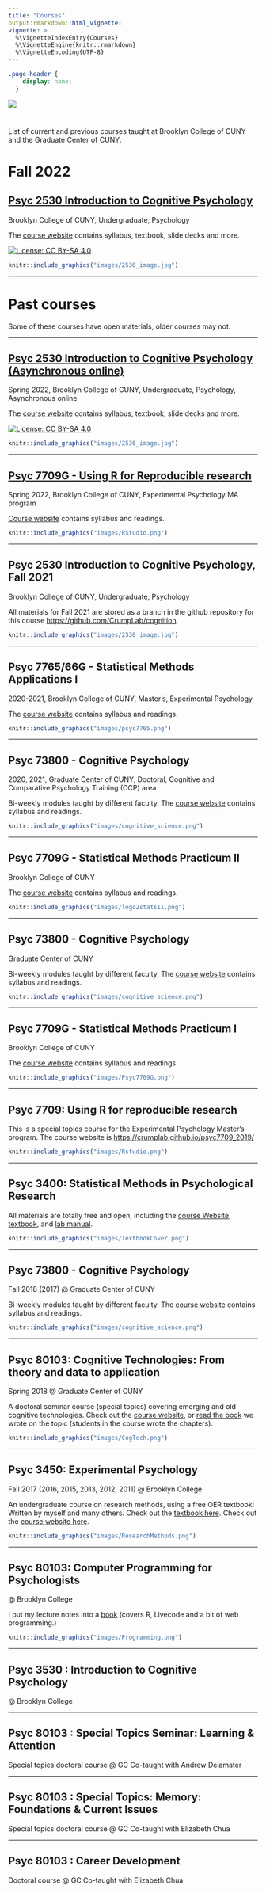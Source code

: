 ```yaml
---
title: "Courses"
output:rmarkdown::html_vignette:
vignette: >
  %\VignetteIndexEntry{Courses}
  %\VignetteEngine{knitr::rmarkdown}
  %\VignetteEncoding{UTF-8}
---
```


```css
.page-header {
    display: none;
  }
```

<img src="images/courses_banner.jpg" style= width="100%"/>

#

List of current and previous courses taught at Brooklyn College of CUNY and the Graduate Center of CUNY. 

# Fall 2022

::::: {.row}
:::: {.col-sm-9}
::: {.col-sm-9}

## [Psyc 2530 Introduction to Cognitive Psychology](https://crumplab.github.io/cognition/)

Brooklyn College of CUNY, Undergraduate, Psychology

The [course website](https://crumplab.github.io/cognition/) contains syllabus, textbook, slide decks and more.

[![License: CC BY-SA 4.0](https://img.shields.io/badge/License-CC%20BY--SA%204.0-lightgrey.svg)](https://creativecommons.org/licenses/by-sa/4.0/)

:::
::::

:::: {.col-sm-3}

<a href="https://crumplab.github.io/cognition/">
```r
knitr::include_graphics("images/2530_image.jpg")
```
</a>

::::
:::::

-----



# Past courses

Some of these courses have open materials, older courses may not.

-----

::::: {.row}
:::: {.col-sm-9}
::: {.col-sm-9}

## [Psyc 2530 Introduction to Cognitive Psychology (Asynchronous online)](https://crumplab.github.io/cognition/)

Spring 2022, Brooklyn College of CUNY, Undergraduate, Psychology, Asynchronous online

The [course website](https://crumplab.github.io/cognition/) contains syllabus, textbook, slide decks and more.

[![License: CC BY-SA 4.0](https://img.shields.io/badge/License-CC%20BY--SA%204.0-lightgrey.svg)](https://creativecommons.org/licenses/by-sa/4.0/)

:::
::::

:::: {.col-sm-3}

<a href="https://crumplab.github.io/cognition/">
```r
knitr::include_graphics("images/2530_image.jpg")
```
</a>

::::
:::::

-----

::::: {.row}
:::: {.col-sm-9}
::: {.col-sm-9}

## [Psyc 7709G - Using R for Reproducible research](https://crumplab.github.io/rstatsmethods/)

Spring 2022, Brooklyn College of CUNY, Experimental Psychology MA program

[Course website](https://crumplab.github.io/rstatsmethods/) contains syllabus and readings.

:::
::::

:::: {.col-sm-3}

<a href="https://crumplab.github.io/rstatsmethods/">
```r
knitr::include_graphics("images/RStudio.png")
```
</a>

::::
:::::

---

::::: {.row}
:::: {.col-sm-9}
::: {.col-sm-9}

## Psyc 2530 Introduction to Cognitive Psychology, Fall 2021

Brooklyn College of CUNY, Undergraduate, Psychology

All materials for Fall 2021 are stored as a branch in the github repository for this course <https://github.com/CrumpLab/cognition>.


:::
::::

:::: {.col-sm-3}

<a href="https://crumplab.github.io/cognition/">
```r
knitr::include_graphics("images/2530_image.jpg")
```
</a>

::::
:::::

-----

::::: {.row}
:::: {.col-sm-9}
::: {.col-sm-9}

## Psyc 7765/66G - Statistical Methods Applications I

2020-2021, Brooklyn College of CUNY, Master's, Experimental Psychology

The [course website](https://crumplab.github.io/rstatsmethods/) contains syllabus and readings.

:::
::::

:::: {.col-sm-3}

<a href="https://crumplab.github.io/rstatsmethods/">
```r
knitr::include_graphics("images/psyc7765.png")
```
</a>

::::
:::::

-----

::::: {.row}
:::: {.col-sm-9}
::: {.col-sm-9}

## Psyc 73800 - Cognitive Psychology

2020, 2021, Graduate Center of CUNY, Doctoral, Cognitive and Comparative Psychology Training (CCP) area

Bi-weekly modules taught by different faculty. The [course website](https://crumplab.github.io/psyc73800/) contains syllabus and readings.

:::
::::

:::: {.col-sm-3}

<a href="https://crumplab.github.io/psyc73800/">
```r
knitr::include_graphics("images/cognitive_science.png")
```
</a>

::::
:::::

-----

::::: {.row}
:::: {.col-sm-9}
::: {.col-sm-9}

## Psyc 7709G - Statistical Methods Practicum II

Brooklyn College of CUNY

The [course website](https://crumplab.github.io/psyc7709Lab/) contains syllabus and readings.

:::
::::

::::{.col-sm-3}

<a href="https://crumplab.github.io/psyc7709Lab/">
```r
knitr::include_graphics("images/logo2statsII.png")
```
</a>

::::
:::::


---

::::: {.row}
:::: {.col-sm-9}
::: {.col-sm-9}

## Psyc 73800 - Cognitive Psychology

Graduate Center of CUNY

Bi-weekly modules taught by different faculty. The [course website](https://crumplab.github.io/psyc73800/) contains syllabus and readings.

:::
::::

:::: {.col-sm-3}

<a href="https://crumplab.github.io/psyc73800/">
```r
knitr::include_graphics("images/cognitive_science.png")
```
</a>

::::
:::::

-----

::::: {.row}
:::: {.col-sm-9}
::: {.col-sm-9}

## Psyc 7709G - Statistical Methods Practicum I

Brooklyn College of CUNY

The [course website](https://crumplab.github.io/psyc7709Lab/) contains syllabus and readings.

:::
::::

:::: {.col-sm-3}

<a href="https://crumplab.github.io/psyc7709Lab/">
```r
knitr::include_graphics("images/Psyc7709G.png")
```
</a>

::::
:::::

----

::::: {.row}
:::: {.col-sm-9}
::: {.col-sm-9}

## Psyc 7709: Using R for reproducible research

This is a special topics course for the Experimental Psychology Master's program. The course website is <https://crumplab.github.io/psyc7709_2019/>

:::
::::

:::: {.col-sm-3}

<a href="https://crumplab.github.io/psyc7709_2019/">
```r
knitr::include_graphics("images/Rstudio.png")
```
</a>

::::
:::::

-----

::::: {.row}
:::: {.col-sm-9}
::: {.col-sm-9}

## Psyc 3400: Statistical Methods in Psychological Research

All materials are totally free and open, including the [course Website](https://crumplab.github.io/psyc3400/),  [textbook](https://crumplab.github.io/statistics/), and [lab manual](https://crumplab.github.io/statisticsLab/).

:::
::::

:::: {.col-sm-3}

<a href="https://crumplab.github.io/psyc3400/">
```r
knitr::include_graphics("images/TextbookCover.png")
```
</a>

::::
:::::

-----

::::: {.row}
:::: {.col-sm-9}
::: {.col-sm-9}

## Psyc 73800 - Cognitive Psychology

Fall 2018 (2017) @ Graduate Center of CUNY

Bi-weekly modules taught by different faculty. The [course website](https://crumplab.github.io/psyc73800/) contains syllabus and readings.

:::
::::

:::: {.col-sm-3}

<a href="https://crumplab.github.io/psyc73800/">
```r
knitr::include_graphics("images/cognitive_science.png")
```
</a>

::::
:::::

-----


::::: {.row}
:::: {.col-sm-9}
::: {.col-sm-9}

## Psyc 80103: Cognitive Technologies: From theory and data to application

Spring 2018 @ Graduate Center of CUNY

A doctoral seminar course (special topics) covering emerging and old cognitive technologies. Check out the [course website](https://crumplab.github.io/cognitivetechnologies), or [read the book](https://crumplab.github.io/cognitivetechnologies/book/) we wrote on the topic (students in the course wrote the chapters).


:::
::::

:::: {.col-sm-3}

<a href="https://crumplab.github.io/cognitivetechnologies/book/">
```r
knitr::include_graphics("images/CogTech.png")
```
</a>

::::
:::::

----------------

::::: {.row}
:::: {.col-sm-9}
::: {.col-sm-9}

## Psyc 3450: Experimental Psychology

Fall 2017 (2016, 2015, 2013, 2012, 2011) @ Brooklyn College

An undergraduate course on research methods, using a free OER textbook! Written by myself and many others. Check out the [textbook here](https://crumplab.github.io/ResearchMethods/). Check out the [course website here](https://crumplab.github.io/psyc3450/).


:::
::::

:::: {.col-sm-3}

<a href="https://crumplab.github.io/ResearchMethods/">
```r
knitr::include_graphics("images/ResearchMethods.png")
```
</a>
::::
:::::

-------------------

::::: {.row}
:::: {.col-sm-9}
::: {.col-sm-9}


## Psyc 80103: Computer Programming for Psychologists

@ Brooklyn College

I put my lecture notes into a [book](https://crumplab.github.io/programmingforpsych/) (covers R, Livecode and a bit of web programming.)

:::
::::

:::: {.col-sm-3}

<a href="https://crumplab.github.io/programmingforpsych/">
```r
knitr::include_graphics("images/Programming.png")
```
</a>
::::
:::::

-----

## Psyc 3530 : Introduction to Cognitive Psychology

@ Brooklyn College

---------

## Psyc 80103 : Special Topics Seminar: Learning & Attention

Special topics doctoral course @ GC 
Co-taught with Andrew Delamater

------------

## Psyc 80103 : Special Topics: Memory: Foundations & Current Issues

Special topics doctoral course @ GC 
Co-taught with Elizabeth Chua

--------------


## Psyc 80103 : Career Development

Doctoral course @ GC 
Co-taught with Elizabeth Chua




